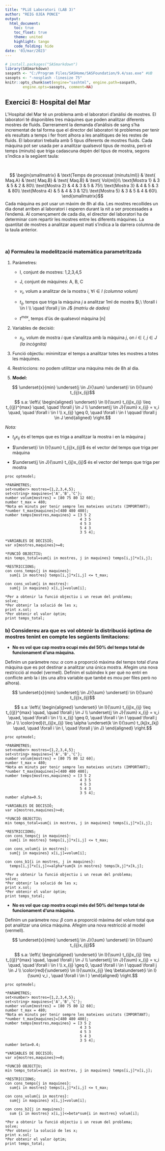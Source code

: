 ---
title: "PLiE Laboratori (LAB 3)"
author: "REIG OJEA PONCE"
output:
  html_document:
    toc: true
    toc_float: true
    theme: united
    highlight: tango
    code_folding: hide
date: '03/mar/2023'
---

```{r, warning=F, message=F}
# install.packages("SASmarkdown")
library(SASmarkdown)
saspath <- "C:/Program Files/SASHome/SASFoundation/9.4/sas.exe" #UB
sasopts <- "-nosplash -linesize 75"
knitr::opts_chunk$set(engine="sashtml", engine.path=saspath, 
        engine.opts=sasopts, comment=NA)
```


## Exercici 8: Hospital del Mar

L'Hospital del Mar té un problema amb el laboratori d'anàlisi de mostres. El laboratori té disponibles tres màquines que poden analitzar diferents mostres de fluids. Darrerament la demanda d'anàlisis de sang s'ha incrementat de tal forma que el director del laboratori té problemes per tenir els resultats a temps i fer front alhora a les analítiques de les restes de fluids. El laboratori treballa amb 5 tipus diferents de mostres fluids. Cada màquina pot ser usada per a analitzar qualsevol tipus de mostra, però el temps (minuts) que triga cadascuna depèn del tipus de mostra, segons s'indica a la següent taula:

&nbsp;

$$ \begin{smallmatrix}
 & \text{Temps de processat (minuts/ml)} & \text{ Maq.A} & \text{ Maq.B} & \text{ Maq.B} & \text{  Vol(ml)}\\
\text{Mostra 1} & 3 & 5 & 2 & 80\\
\text{Mostra 2} & 4 & 3 & 5 & 75\\
\text{Mostra 3} & 4 & 5 & 3 & 80\\
\text{Mostra 4} & 5 & 4 & 3 & 12\\
\text{Mostra 5} & 3 & 5 & 4 & 60\\
\end{smallmatrix}$$
Cada màquina es pot usar un màxim de 8h al dia. Les mostres recollides un dia donat arriben al laboratori i esperen durant la nit a ser processades a l'endemà. Al començament de cada dia, el director del laboratori ha de determinar com repartir les mostres entre les diferents màquines. La quantitat de mostres a analitzar aquest matí s'indica a la darrera columna de la taula anterior.

&nbsp;

### a) Formuleu la modelització matemàtica parametritzada

1. Paràmetres:

    - I, conjunt de mostres: 1,2,3,4,5
   
    - J, conjunt de màquines: A, B, C
    
    - $v_i$, volum a analitzar de la mostra $i,\ \forall i \in I$ *(columna volum)*
    
    - $t_{ij}$, temps que triga la màquina $j$ a analitzar 1ml de mostra $i,\ \forall i \in I \\ \quad \forall j \in J$        *(matriu de dades)*
    
    - $t^{max}$, temps d'ús de qualsevol màquina [n]

2. Variables de decisió:

    - $x_{ij}$, volum de mostra $i$ que s'analitza amb la màquina $j$, on $i \in I$, $j \in J$ *(la incògnita)*
    
3. Funció objectiu: minimitzar el temps a analitzar totes les mostres a totes les màquines.

4. Restriccions:  no podem utilitzar una màquina més de 8h al dia.
    
5. **Model:**

$$ \underset{x}{min} \underset{j \in J}{\sum} \underset{i \in I}{\sum} t_{ij}x_{ij}$$

$$ s.a: \left\{ \begin{aligned} 
  \underset{i \in I}{\sum} t_{ij}x_{ij} \leq t_{(j)}^{max} \quad, \quad \forall j \in J \\
  \underset{j \in J}{\sum} x_{ij} = v_i \quad, \quad \forall i \in I \\
  x_{ij} \geq 0, \quad \forall i \in I \qquad \forall j \in J
\end{aligned} \right.$$

*Nota:*

- $t_{ij}x_{ij}$ és el temps que es triga a analitzar la mostra i en la màquina j
    
- $\underset{i \in I}{\sum} t_{ij}x_{ij}$ és el vector del temps que triga per màquina
    
- $\underset{j \in J}{\sum} t_{ij}x_{ij}$ és el vector del temps que triga per mostra

```{sas}
proc optmodel;

*PARÀMETRES;
set<number> mostres={1,2,3,4,5};
set<string> maquines={'A','B','C'};
number volum{mostres} = [80 75 80 12 60];
number t_max = 480;
*Nota en minuts per tenir sempre les mateixes unitats (IMPORTANT);
*number t_max{maquines}=[480 480 480];
number temps{mostres,maquines} = [3 5 2
                                  4 3 5
                                  4 5 3
                                  5 4 3
                                  3 5 4];

*VARIABLES DE DECISIÓ;
var x{mostres,maquines}>=0;

*FUNCIÓ OBJECTIU;
min temps_total=sum{i in mostres, j in maquines} temps[i,j]*x[i,j];

*RESTRICCIONS;
con cons_temps{j in maquines}:
  sum{i in mostres} temps[i,j]*x[i,j] <= t_max;

con cons_volum{i in mostres}:
  sum{j in maquines} x[i,j]=volum[i];

*Per a obtenir la funció objectiu i un resum del problema;
solve;
*Per obtenir la solució de les x;
print x.sol;
*Per obtenir el valor òptim;
print temps_total;
```

### b) Considereu ara que es vol obtenir la distribució òptima de mostres tenint en compte les següents limitacions:

- **No es vol que cap mostra ocupi més del 50% del temps total de funcionament d’una màquina.**

Definim un paràmetre nou: $\alpha$ com a proporció màxima del temps total d'una màquina que es pot destinar a analitzar una única mostra. Afegim una nova restricció al model (vermell). Definim el subíndex k per què no entri en conflicte amb la i (és una altra variable que també es mou per files però no alhora).

$$ \underset{x}{min} \underset{j \in J}{\sum} \underset{i \in I}{\sum} t_{ij}x_{ij}$$

$$ s.a: \left\{ \begin{aligned} 
  \underset{i \in I}{\sum} t_{ij}x_{ij} \leq t_{(j)}^{max} \quad, \quad \forall j \in J \\
  \underset{j \in J}{\sum} x_{ij} = v_i \quad, \quad \forall i \in I \\
  x_{ij} \geq 0, \quad \forall i \in I \qquad \forall j \in J \\
  \color{red}{t_{ij}x_{ij} \leq \alpha \underset{k \in I}{\sum} t_{kj}x_{kj} \quad, \quad \forall i \in I, \quad \forall j \in J}
\end{aligned} \right.$$

```{sas}
proc optmodel;

*PARÀMETRES;
set<number> mostres={1,2,3,4,5};
set<string> maquines={'A','B','C'};
number volum{mostres} = [80 75 80 12 60];
number t_max = 480;
*Nota en minuts per tenir sempre les mateixes unitats (IMPORTANT);
*number t_max{maquines}=[480 480 480];
number temps{mostres,maquines} = [3 5 2
                                  4 3 5
                                  4 5 3
                                  5 4 3
                                  3 5 4];
number alpha=0.5;

*VARIABLES DE DECISIÓ;
var x{mostres,maquines}>=0;

*FUNCIÓ OBJECTIU;
min temps_total=sum{i in mostres, j in maquines} temps[i,j]*x[i,j];

*RESTRICCIONS;
con cons_temps{j in maquines}:
  sum{i in mostres} temps[i,j]*x[i,j] <= t_max;

con cons_volum{i in mostres}:
  sum{j in maquines} x[i,j]=volum[i];

con cons_b1{i in mostres, j in maquines}:
  temps[i,j]*x[i,j]<=alpha*sum{k in mostres} temps[k,j]*x[k,j];

*Per a obtenir la funció objectiu i un resum del problema;
solve;
*Per obtenir la solució de les x;
print x.sol;
*Per obtenir el valor òptim;
print temps_total;
```

- **No es vol que cap mostra ocupi més del 50% del temps total de funcionament d’una màquina.**

Definim un paràmetre nou: $\beta$ com a proporció màxima del volum total que pot analitzar una única màquina. Afegim una nova restricció al model (vermell).

$$ \underset{x}{min} \underset{j \in J}{\sum} \underset{i \in I}{\sum} t_{ij}x_{ij}$$

$$ s.a: \left\{ \begin{aligned} 
  \underset{i \in I}{\sum} t_{ij}x_{ij} \leq t_{(j)}^{max} \quad, \quad \forall j \in J \\
  \underset{j \in J}{\sum} x_{ij} = v_i \quad, \quad \forall i \in I \\
  x_{ij} \geq 0, \quad \forall i \in I \qquad \forall j \in J \\
  \color{red}{\underset{i \in I}{\sum}x_{ij} \leq \beta\underset{i \in I}{\sum} v_i , \quad \forall i \in I }
\end{aligned} \right.$$
```{sas}
proc optmodel;

*PARÀMETRES;
set<number> mostres={1,2,3,4,5};
set<string> maquines={'A','B','C'};
number volum{mostres} = [80 75 80 12 60];
number t_max = 480;
*Nota en minuts per tenir sempre les mateixes unitats (IMPORTANT);
*number t_max{maquines}=[480 480 480];
number temps{mostres,maquines} = [3 5 2
                                  4 3 5
                                  4 5 3
                                  5 4 3
                                  3 5 4];
number beta=0.4;

*VARIABLES DE DECISIÓ;
var x{mostres,maquines}>=0;

*FUNCIÓ OBJECTIU;
min temps_total=sum{i in mostres, j in maquines} temps[i,j]*x[i,j];

*RESTRICCIONS;
con cons_temps{j in maquines}:
  sum{i in mostres} temps[i,j]*x[i,j] <= t_max;

con cons_volum{i in mostres}:
  sum{j in maquines} x[i,j]=volum[i];

con cons_b2{j in maquines}:
  sum {i in mostres} x[i,j]<=beta*sum{i in mostres} volum[i];

*Per a obtenir la funció objectiu i un resum del problema;
solve;
*Per obtenir la solució de les x;
print x.sol;
*Per obtenir el valor òptim;
print temps_total;
```